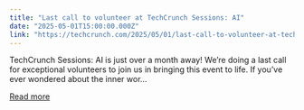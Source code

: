 ```yaml
---
title: "Last call to volunteer at TechCrunch Sessions: AI"
date: "2025-05-01T15:00:00.000Z"
link: "https://techcrunch.com/2025/05/01/last-call-to-volunteer-at-techcrunch-sessions-ai/"
---
```


TechCrunch Sessions: AI is just over a month away! We&#8217;re doing a last call for exceptional volunteers to join us in bringing this event to life. If you&#8217;ve ever wondered about the inner wor...

[Read more](https://techcrunch.com/2025/05/01/last-call-to-volunteer-at-techcrunch-sessions-ai/)
